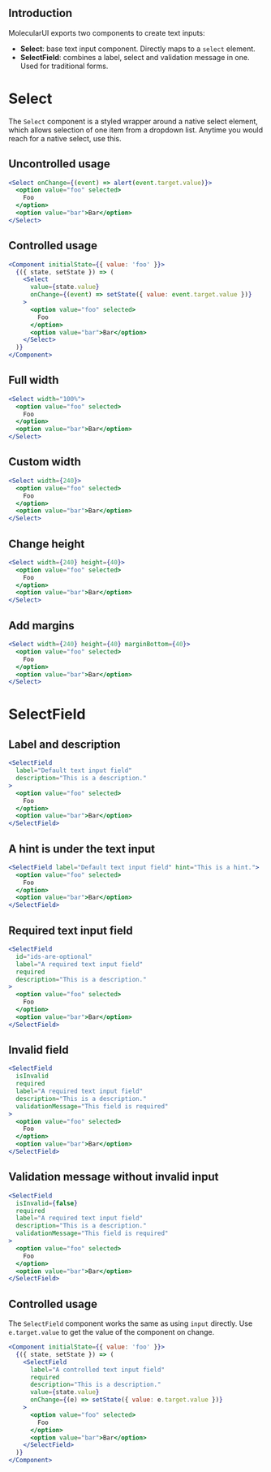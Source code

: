 
## Introduction

MolecularUI exports two components to create text inputs:

- **Select**: base text input component. Directly maps to a `select` element.
- **SelectField**: combines a label, select and validation message in one. Used for traditional forms.

# Select

The `Select` component is a styled wrapper around a native select element,
which allows selection of one item from a dropdown list.
Anytime you would reach for a native select, use this.

## Uncontrolled usage

```jsx
<Select onChange={(event) => alert(event.target.value)}>
  <option value="foo" selected>
    Foo
  </option>
  <option value="bar">Bar</option>
</Select>
```

## Controlled usage

```jsx
<Component initialState={{ value: 'foo' }}>
  {({ state, setState }) => (
    <Select
      value={state.value}
      onChange={(event) => setState({ value: event.target.value })}
    >
      <option value="foo" selected>
        Foo
      </option>
      <option value="bar">Bar</option>
    </Select>
  )}
</Component>
```

## Full width

```jsx
<Select width="100%">
  <option value="foo" selected>
    Foo
  </option>
  <option value="bar">Bar</option>
</Select>
```

## Custom width

```jsx
<Select width={240}>
  <option value="foo" selected>
    Foo
  </option>
  <option value="bar">Bar</option>
</Select>
```

## Change height

```jsx
<Select width={240} height={40}>
  <option value="foo" selected>
    Foo
  </option>
  <option value="bar">Bar</option>
</Select>
```

## Add margins

```jsx
<Select width={240} height={40} marginBottom={40}>
  <option value="foo" selected>
    Foo
  </option>
  <option value="bar">Bar</option>
</Select>
```

<PropsTable of="Select" />

# SelectField

## Label and description

```jsx
<SelectField
  label="Default text input field"
  description="This is a description."
>
  <option value="foo" selected>
    Foo
  </option>
  <option value="bar">Bar</option>
</SelectField>
```

## A hint is under the text input

```jsx
<SelectField label="Default text input field" hint="This is a hint.">
  <option value="foo" selected>
    Foo
  </option>
  <option value="bar">Bar</option>
</SelectField>
```

## Required text input field

```jsx
<SelectField
  id="ids-are-optional"
  label="A required text input field"
  required
  description="This is a description."
>
  <option value="foo" selected>
    Foo
  </option>
  <option value="bar">Bar</option>
</SelectField>
```

## Invalid field

```jsx
<SelectField
  isInvalid
  required
  label="A required text input field"
  description="This is a description."
  validationMessage="This field is required"
>
  <option value="foo" selected>
    Foo
  </option>
  <option value="bar">Bar</option>
</SelectField>
```

## Validation message without invalid input

```jsx
<SelectField
  isInvalid={false}
  required
  label="A required text input field"
  description="This is a description."
  validationMessage="This field is required"
>
  <option value="foo" selected>
    Foo
  </option>
  <option value="bar">Bar</option>
</SelectField>
```

## Controlled usage

The `SelectField` component works the same as using `input` directly.
Use `e.target.value` to get the value of the component on change.

```jsx
<Component initialState={{ value: 'foo' }}>
  {({ state, setState }) => (
    <SelectField
      label="A controlled text input field"
      required
      description="This is a description."
      value={state.value}
      onChange={(e) => setState({ value: e.target.value })}
    >
      <option value="foo" selected>
        Foo
      </option>
      <option value="bar">Bar</option>
    </SelectField>
  )}
</Component>
```

